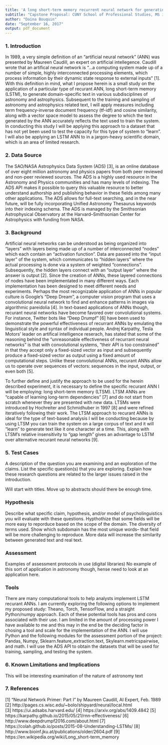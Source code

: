 ```yaml
---
title: 'A long short-term memory recurrent neural network for generating astrophysics-specific language and assessment using tf-idf, cosine similarity, and a vector space model'
subtitle: "Capstone Proposal: CUNY School of Professional Studies, MS in Data Analytics"
author: "Daina Bouquin"
date: "September 16, 2017"
output: pdf_document
---
```


### 1. Introduction   
In 1989, a very simple definition of an "artificial neural network" (ANN) was presented by Maureen Caudill, an expert on artificial intellegence. Caudill wrote that an artifical neural network is "...a computing system made up of a number of simple, highly interconnected processing elements, which process information by their dynamic state response to external inputs" [1]. With this definition in mind, what I propose herein is a small study on the application of a particular type of recurant ANN, long short-term memory (LSTM), to generate domain-specific text in various subdisciplines of astronomy and astrophysics. Subsequent to the training and sampling of astronomy and astrophysics related text, I will apply measures including term frequency-inverse document frequency (tf-idf) and cosine similarity, along with a vector space model to assess the degree to which the text generated by the ANN accurately reflects the text used to train the system. In conducting this study I will be applying this approach to a dataset that has not yet been used to test the capacity for this type of system to "learn". I will also be applying an LSTM ANN to in a jargon-heavy scientific domain, which is an area of limited research.

### 2. Data Source
The SAO/NASA Astrophysics Data System (ADS) [3], is an online database of over eight million astronomy and physics papers from both peer reviewed and non-peer reviewed sources. The ADS is a highly used resource in the Astronomy and Physics communities and has many levels of indexing. The ADS API makes it possible to query this valuable resource to better understand authorship and publishing behavior in these fields among many other applications. The ADS allows for full-text searching, and in the near future, will be fully incorporating Unified Astronomy Thesaurus keywords into their indexing schema. The ADS is managed by the Smithsonian Astrophysical Observatory at the Harvard–Smithsonian Center for Astrophysics with funding from NASA.

### 3. Background   
Artificial neural networks can be understood as being organized into "layers" with layers being made up of a number of interconnected "nodes" which each contain an "activation function". Data are passed into the "input layer" of the system, which communicates to "hidden layers" where the actual processing is done via a system of weighted "connections". Subsequently, the hidden layers connect with an "output layer" where the answer is output [2]. Since the creation of ANNs, these layered connections of nodes have been implementated in many different ways. Each implementation has been designed to meet different needs and experiments. Perhaps the most recognizable application of ANNs in popular culture is Google's "Deep Dream", a computer vision program that uses a convolutional neural network to find and enhance patterns in images via algorithmic pareidolia [4]. In text-based applications of ANNs though, recurant neural networks have become favored over convolutional systems. For instance, Twitter bots like "Deep Drumpf" [6] have been used to demonstrate the powerful effectiveness of recurrant ANNs by emulating the linguistical style and syntax of individual people. Andrej Karpathy, Tesla Motors' leader on artifical intelligence reserach, has stated that some of the reasoning behind the "unreasonable effectiveness of recurrant neural networks" is that with convolutional systems, "their API is too constrained" in that they accept only a fixed-sized vector as input and subsequently produce a fixed-sized vector as output using a fixed amount of computational steps. Unlike these convolutional ANNs, recurant ANNs allow us to operate over sequences of vectors: sequences in the input, output, or even both [5].

To further define and justify the approach to be used for the herein described experiment, it is necessary to define the specific recurant ANN I will be employing: long short-term memory (LTSM). LTSM ANNs are "capable of learning long-term dependencies" [7] and do not start from scratch whenever they are presented with new data. LTSMs were introduced by Hochreiter and Schmidhuber in 1997 [8] and were refined iteratively following their work. The LTSM approach to recurant ANNs is ideal for the type of text-based analysis I will be conducting because by using LTSM you can train the system on a large corpus of text and it will "learn" to generate text like it one character at a time. This, along with LTSM's relative insensitivity to "gap length" gives an advantage to LSTM over alternative recurant neural networks [9].

### 5. Test Cases
A description of the question you are examining and an exploration of the claims.
List the specific question(s) that you are exploring.
Explain how these research questions are related to the larger issues raised in the
introduction.

Will start with titles. Move up to abstracts should there be enough time.

### Hypothesis
Describe what specific claim, hypothesis, and/or model of psycholinguistics you will
evaluate with these questions.
Hypthothize that some fields will be more easy to reporduce based on the scope of the domain. The diversity of terms used. Show which subdomain has the most unique words-- that field will be more challenging to reproduce. More data will increase the similarity between generated text and real text.

### Assessment

Examples of assessment protocols in use (digital libraries)
No example of this sort of application in astronomy though, hense need to look at an application here.

### Tools
There are many computational tools to help analysts implement LSTM recurant ANNs. I am currently exploring the following options to implement my proposed study: Theano, Torch, TensorFlow, and a straight Python/numpy approach. Each of these potential tools has pros and cons associated with their use. I am limited in the amount of processing power I have available to me and this may in the end be the deciding factor in chosing a tool and scale for the implementation of the ANN. I will use Python and the following modules for the assessment portion of the project: Pandas, Numpy, Sklearn.feature_extraction.text, Skylearn.metricspairwise, and math. I will use the ADS API to obtain the datasets that will be used for training, sampling, and testing the system.

### 6. Known Limitations and Implications
This will be interesting examination of the nature of astronomy text

### 7. References
[1] "Neural Network Primer: Part I" by Maureen Caudill, AI Expert, Feb. 1989    
[2] http://pages.cs.wisc.edu/~bolo/shipyard/neural/local.html     
[3] https://ui.adsabs.harvard.edu/
[4] https://arxiv.org/abs/1409.4842
[5] https://karpathy.github.io/2015/05/21/rnn-effectiveness/
[6] http://www.deepdrumpf2016.com/about.html
[7] https://colah.github.io/posts/2015-08-Understanding-LSTMs/
[8] http://www.bioinf.jku.at/publications/older/2604.pdf
[9] https://en.wikipedia.org/wiki/Long_short-term_memory
